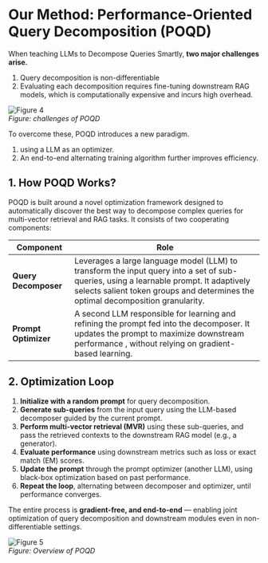 # Our Method: Performance-Oriented Query Decomposition (POQD) 

When teaching LLMs to Decompose Queries Smartly,  **two major challenges arise.** 

1. Query decomposition is non-differentiable
2. Evaluating each decomposition requires fine-tuning downstream RAG models, which is computationally expensive and incurs high overhead.

![Figure 4](./imgs/met1.png)  
*Figure: challenges of POQD*

To overcome these, POQD introduces a new paradigm.
1. using a LLM as an optimizer.
2. An end-to-end alternating training algorithm further improves efficiency.


## 1. How POQD Works?

POQD is built around a novel optimization framework designed to automatically discover the best way to decompose complex queries for multi-vector retrieval and RAG tasks. It consists of two cooperating components:

| Component            | Role                                                         |
| -------------------- | ------------------------------------------------------------ |
| **Query Decomposer** | Leverages a large language model (LLM) to transform the input query into a set of sub-queries, using a learnable prompt. It adaptively selects salient token groups and determines the optimal decomposition granularity. |
| **Prompt Optimizer** | A second LLM responsible for learning and refining the prompt fed into the decomposer. It updates the prompt to maximize downstream performance , without relying on gradient-based learning. |


## 2. Optimization Loop

1. **Initialize with a random prompt** for query decomposition.
2. **Generate sub-queries** from the input query using the LLM-based decomposer guided by the current prompt.
3. **Perform multi-vector retrieval (MVR)** using these sub-queries, and pass the retrieved contexts to the downstream RAG model (e.g., a generator).
4. **Evaluate performance** using downstream metrics such as loss or exact match (EM) scores.
5. **Update the prompt** through the prompt optimizer (another LLM), using black-box optimization based on past performance.
6. **Repeat the loop**, alternating between decomposer and optimizer, until performance converges.

The entire process is **gradient-free, and end-to-end** — enabling joint optimization of query decomposition and downstream modules even in non-differentiable settings.

![Figure 5](./imgs/met2.png)  
*Figure: Overview of POQD*